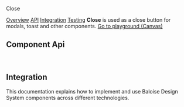 
<bal-doc-banner id="story--components-close--basic" status="rebranded,css">Close</bal-doc-banner>

<bal-doc-tabs>
  <a href="#story--components-close--basic">Overview</a>
  <a href="#component-api">API</a>
  <a href="#integration">Integration</a>
  <a href="#testing">Testing</a>
</bal-doc-tabs>

<bal-doc-lead>
  <b>Close</b> is used as a close button for modals, toast and other components.
</bal-doc-lead>

<Canvas withSource="open">
  <Story id="components-close--basic" />
</Canvas>

<bal-doc-app>
  <bal-button-group class="mb-6" position="center">
    <a class="button is-primary" href="?path=/story/components-close--basic">
      Go to playground (Canvas)
    </a>
  </bal-button-group>
</bal-doc-app>

## Component Api

<Description markdown={readme} />

<br />

## Integration

This documentation explains how to implement and use Baloise Design System components across different technologies.

<bal-doc-link-list>
  <a href="?path=/docs/getting-started-html5-overview--page">
    <bal-doc-link-list-item template="html5"></bal-doc-link-list-item>
  </a>
  <a href="?path=/docs/getting-started-vue-overview--page">
    <bal-doc-link-list-item template="vue"></bal-doc-link-list-item>
  </a>
  <a href="?path=/docs/getting-started-angular-overview--page">
    <bal-doc-link-list-item template="angular"></bal-doc-link-list-item>
  </a>
  <a href="?path=/docs/getting-started-react-overview--page">
    <bal-doc-link-list-item template="react"></bal-doc-link-list-item>
  </a>
</bal-doc-link-list>


<Description markdown={testing} />

<bal-doc-github link="/components/bal-close/stories/bal-close.docs.mdx"></bal-doc-github>

